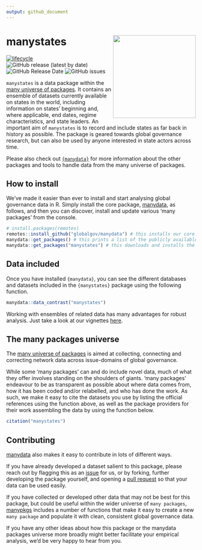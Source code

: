 ```yaml
---
output: github_document
---
```

# manystates <img src="man/figures/manystates_hexlogo.png" align="right" width="220"/>

<!-- badges: start -->
[![lifecycle](https://img.shields.io/badge/lifecycle-experimental-orange.svg)](https://www.tidyverse.org/lifecycle/#experimental)
![GitHub release (latest by date)](https://img.shields.io/github/v/release/globalgov/manystates)
![GitHub Release Date](https://img.shields.io/github/release-date/globalgov/manystates)
![GitHub issues](https://img.shields.io/github/issues-raw/globalgov/manystates)
<!-- badges: end -->

`manystates` is a data package within the
[many universe of packages](https://github.com/globalgov).
It contains an ensemble of datasets currently available on states in the world,
including information on states' beginning and, where applicable, end dates,
regime characteristics, and state leaders. An important aim of `manystates` is
to record and include states as far back in history as possible. The package is
geared towards global governance research, but can also be used by anyone
interested in state actors across time. 

Please also check out [`{manydata}`](https://github.com/globalgov/manydata) for
more information about the other packages and tools to handle data from the
many universe of packages. 

## How to install

We've made it easier than ever to install and start analysing global governance
data in R. Simply install the core package,
[manydata](https://github.com/globalgov/manydata), as follows,
and then you can discover, install and update various 'many packages' from the
console.

```r
# install.packages(remotes)
remotes::install_github("globalgov/manydata") # this installs our core package, the only one you need to do independently
manydata::get_packages() # this prints a list of the publicly available data packages currently available
manydata::get_packages("manystates") # this downloads and installs the named package
```

## Data included

Once you have installed `{manydata}`, you can see the different databases and
datasets included in the `{manystates}` package using the following function.

```r
manydata::data_contrast("manystates")
```

Working with ensembles of related data has many advantages for robust analysis.
Just take a look at our vignettes [here](https://globalgov.github.io/manydata/articles/user.html).

## The many packages universe

The [many universe of packages](https://github.com/globalgov/manydata) is aimed
at collecting, connecting and correcting network data across issue-domains of
global governance.

While some 'many packages' can and do include novel data,
much of what they offer involves standing on the shoulders of giants.
'many packages' endeavour to be as transparent as possible about where data
comes from, how it has been coded and/or relabelled, and who has done the work.
As such, we make it easy to cite the datasets you use
by listing the official references using the function above,
as well as the package providers for their work assembling the data
by using the function below.

```r
citation("manystates")
```

## Contributing

[manydata](https://github.com/globalgov/manydata/blob/main/.github/CONTRIBUTING.md)
also makes it easy to contribute in lots of different ways.

If you have already developed a dataset salient to this package,
please reach out by flagging this as an [issue](https://github.com/globalgov/manystates/issues)
for us, or by forking, further developing the package yourself, and opening a
[pull request](https://github.com/globalgov/manystates/pulls)
so that your data can be used easily.

If you have collected or developed other data that may not be best for this
package, but could be useful within the wider universe of `many packages`, 
[manypkgs](https://github.com/globalgov/manypkgs) includes a number of
functions that make it easy to create a new `many package` and populate it with
clean, consistent global governance data.

If you have any other ideas about how this package or the manydata packages
universe more broadly might better facilitate your empirical analysis, we'd be
very happy to hear from you.
